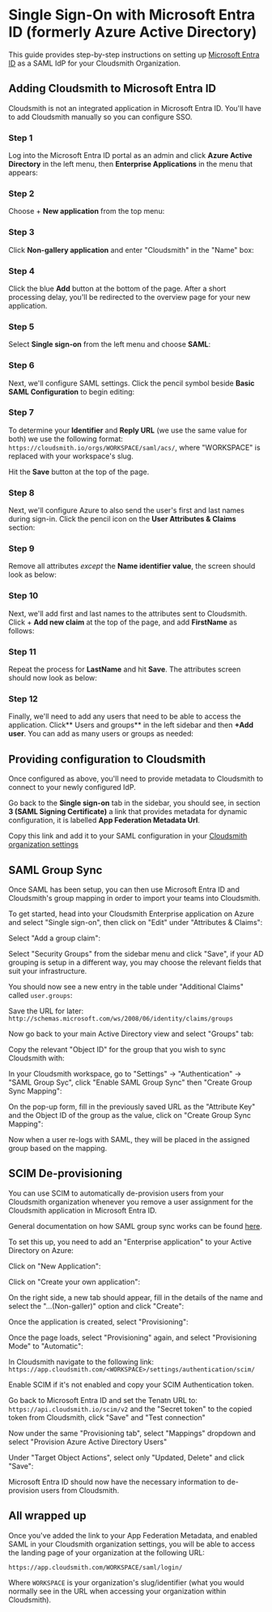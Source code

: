 
# Single Sign-On with Microsoft Entra ID (formerly Azure Active Directory) 

This guide provides step-by-step instructions on setting up [Microsoft Entra ID](https://www.microsoft.com/en-gb/security/business/identity-access/microsoft-entra-id) as a SAML IdP for your Cloudsmith Organization.

## Adding Cloudsmith to Microsoft Entra ID

Cloudsmith is not an integrated application in Microsoft Entra ID. You'll have to add Cloudsmith manually so you can configure SSO.

### Step 1

Log into the Microsoft Entra ID portal as an admin and click **Azure Active Directory** in the left menu, then **Enterprise Applications** in the menu that appears:

<BlockImage src={imgeed4fe7_cloudsmith_entra_id_1} alt=""></BlockImage>

### Step 2

Choose + **New application** from the top menu:

<BlockImage src={imgc5faa5f_cloudsmith_entra_id_2} alt=""></BlockImage>

### Step 3

Click **Non-gallery application** and enter "Cloudsmith" in the "Name" box:

<BlockImage src={img8bac474_cloudsmith_entra_id_3} alt=""></BlockImage>

### Step 4

Click the blue **Add** button at the bottom of the page. After a short processing delay, you'll be redirected to the overview page for your new application.

### Step 5

Select **Single sign-on** from the left menu and choose **SAML**:

<BlockImage src={img76a302f_cloudsmith_entra_id_4} alt=""></BlockImage>

### Step 6

Next, we'll configure SAML settings. Click the pencil symbol beside **Basic SAML Configuration** to begin editing:

<BlockImage src={img19dfed2_cloudsmith_entra_id_5} alt=""></BlockImage>


### Step 7

To determine your **Identifier** and **Reply URL** (we use the same value for both) we use the following format: `https://cloudsmith.io/orgs/WORKSPACE/saml/acs/`, where "WORKSPACE" is replaced with your workspace's slug.

<BlockImage src={img482a011_cloudsmith_entra_id_6} alt=""></BlockImage>

Hit the **Save** button at the top of the page.

### Step 8

Next, we'll configure Azure to also send the user's first and last names during sign-in. Click the pencil icon on the **User Attributes & Claims** section:

<BlockImage src={img66f29c5_cloudsmith_entra_id_7} alt=""></BlockImage>

### Step 9

Remove all attributes _except_ the **Name identifier value**, the screen should look as below:

<BlockImage src={img5aabb6f_cloudsmith_entra_id_8} alt=""></BlockImage>

### Step 10

Next, we'll add first and last names to the attributes sent to Cloudsmith. Click + **Add new claim** at the top of the page, and add **FirstName** as follows:

<BlockImage src={img6a5ba58_cloudsmith_entra_id_9} alt=""></BlockImage>

### Step 11

Repeat the process for **LastName** and hit **Save**. The attributes screen should now look as below:

<BlockImage src={imgd168a64_cloudsmith_entra_id_10} alt=""></BlockImage>

### Step 12

Finally, we'll need to add any users that need to be able to access the application. Click** Users and groups** in the left sidebar and then **+Add user**. You can add as many users or groups as needed:

<BlockImage src={img6a260ed_cloudsmith_entra_id_11} alt=""></BlockImage>

## Providing configuration to Cloudsmith

Once configured as above, you'll need to provide metadata to Cloudsmith to connect to your newly configured IdP.

Go back to the **Single sign-on** tab in the sidebar, you should see, in section **3 (SAML Signing Certificate)** a link that provides metadata for dynamic configuration, it is labelled **App Federation Metadata Url**.

Copy this link and add it to your SAML configuration in your [Cloudsmith organization settings](/authentication/single-sign-on#enable-saml)

<BlockImage src={imgfc07a79_cloudsmith_entra_id_12} alt=""></BlockImage>

## SAML Group Sync

Once SAML has been setup, you can then use Microsoft Entra ID and Cloudsmith's group mapping in order to import your teams into Cloudsmith.

To get started, head into your Cloudsmith Enterprise application on Azure and select "Single sign-on", then click on "Edit" under "Attributes & Claims":

<BlockImage src={img9bcf573_Screenshot_2023_04_04_at_13_31_53} alt=""></BlockImage>

Select "Add a group claim":

<BlockImage src={img7b4aac5_Screenshot_2023_04_04_at_13_36_03} alt=""></BlockImage>

Select "Security Groups" from the sidebar menu and click "Save", if your AD grouping is setup in a different way, you may choose the relevant fields that suit your infrastructure.

<BlockImage src={img236c28f_Screenshot_2023_04_04_at_13_36_48} alt=""></BlockImage>

You should now see a new entry in the table under "Additional Claims" called `user.groups`:

<BlockImage src={img0235d82_Screenshot_2023_04_04_at_13_38_39} alt=""></BlockImage>

Save the URL for later: `http://schemas.microsoft.com/ws/2008/06/identity/claims/groups`

Now go back to your main Active Directory view and select "Groups" tab:

<BlockImage src={img83b07ab_Screenshot_2023_04_04_at_13_42_02} alt=""></BlockImage>

Copy the relevant "Object ID" for the group that you wish to sync Cloudsmith with:

<BlockImage src={img9259a0d_Screenshot_2023_04_04_at_13_43_25} alt=""></BlockImage>

In your Cloudsmith workspace, go to "Settings" -> "Authentication" -> "SAML Group Syc", click "Enable SAML Group Sync" then "Create Group Sync Mapping":

<BlockImage src={img_logsiPad_Pro_2} alt=""></BlockImage>

On the pop-up form, fill in the previously saved URL as the "Attribute Key" and the Object ID of the group as the value, click on "Create Group Sync Mapping":

<BlockImage src={img_logsiPad_Pro_3} alt=""></BlockImage>

Now when a user re-logs with SAML, they will be placed in the assigned group based on the mapping. 

## SCIM De-provisioning

You can use SCIM to automatically de-provision users from your Cloudsmith organization whenever you remove a user assignment for the Cloudsmith application in Microsoft Entra ID.

General documentation on how SAML group sync works can be found [here](/authentication/single-sign-on#saml-group-sync).

To set this up, you need to add an "Enterprise application" to your Active Directory on Azure:

<BlockImage src={img8172851_Screenshot_2023_03_28_at_16_34_31} alt=""></BlockImage>

Click on "New Application":

<BlockImage src={img6e7cf72_Screenshot_2023_03_28_at_16_36_00} alt=""></BlockImage>

Click on "Create your own application":

<BlockImage src={img043acd5_Screenshot_2023_03_28_at_16_37_32} alt=""></BlockImage>

On the right side, a new tab should appear, fill in the details of the name and select the "...(Non-galler)" option and click "Create":

<BlockImage src={imgdff57a3_Screenshot_2023_03_28_at_16_39_27} alt=""></BlockImage>

Once the application is created, select "Provisioning":

<BlockImage src={img23729bf_Screenshot_2023_03_28_at_16_42_10} alt=""></BlockImage>

Once the page loads, select "Provisioning" again, and select "Provisioning Mode" to "Automatic":

<BlockImage src={img4995811_Screenshot_2023_03_28_at_16_44_01} alt=""></BlockImage>

In Cloudsmith navigate to the following link: `https://app.cloudsmith.com/<WORKSPACE>/settings/authentication/scim/`

Enable SCIM if it's not enabled and copy your SCIM Authentication token.

Go back to Microsoft Entra ID and set the Tenatn URL to: `https://api.cloudsmith.io/scim/v2` and the "Secret token" to the copied token from Cloudsmith, click "Save" and "Test connection"

Now under the same "Provisioning tab", select "Mappings" dropdown and select "Provision Azure Active Directory Users"

<BlockImage src={img4934353_Screenshot_2023_03_28_at_16_56_27} alt=""></BlockImage>

Under "Target Object Actions", select only "Updated, Delete" and click "Save":

<BlockImage src={img1b6c2ec_Screenshot_2023_04_04_at_13_24_50} alt=""></BlockImage>

Microsoft Entra ID should now have the necessary information to de-provision users from Cloudsmith.

## All wrapped up

Once you've added the link to your App Federation Metadata, and enabled SAML in your Cloudsmith organization settings, you will be able to access the landing page of your organization at the following URL:

`https://app.cloudsmith.com/WORKSPACE/saml/login/`

Where `WORKSPACE` is your organization's slug/identifier (what you would normally see in the URL when accessing your organization within Cloudsmith).
